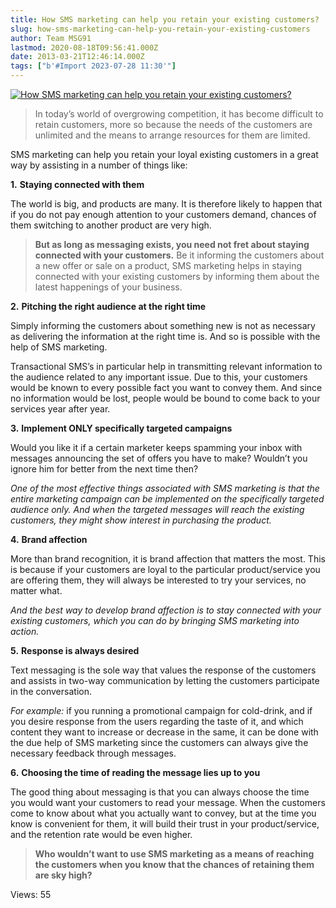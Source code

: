 ```yaml
---
title: How SMS marketing can help you retain your existing customers?
slug: how-sms-marketing-can-help-you-retain-your-existing-customers
author: Team MSG91
lastmod: 2020-08-18T09:56:41.000Z
date: 2013-03-21T12:46:14.000Z
tags: ["b'#Import 2023-07-28 11:30'"]
---
```



 [![How SMS marketing can help you retain your existing customers?](https://images-msg91.s3.ap-south-1.amazonaws.com/content/images/wordpress/2013/05/retain-customer.png)](https://msg91.com/guide/how-sms-marketing-can-help-you-retain-your-existing-customers/ "How SMS marketing can help you retain your existing customers?")


> 
> In today’s world of overgrowing competition, it has become difficult to retain customers, more so because the needs of the customers are unlimited and the means to arrange resources for them are limited.
> 
> 
> 


SMS marketing can help you retain your loyal existing customers in a great way by assisting in a number of things like:


**1.** **Staying connected with them**


The world is big, and products are many. It is therefore likely to happen that if you do not pay enough attention to your customers demand, chances of them switching to another product are very high.



> 
> **But as long as messaging exists, you need not fret about staying connected with your customers.** Be it informing the customers about a new offer or sale on a product, SMS marketing helps in staying connected with your existing customers by informing them about the latest happenings of your business.
> 
> 
> 


**2.** **Pitching the right audience at the right time**


Simply informing the customers about something new is not as necessary as delivering the information at the right time is. And so is possible with the help of SMS marketing.


Transactional SMS’s in particular help in transmitting relevant information to the audience related to any important issue. Due to this, your customers would be known to every possible fact you want to convey them. And since no information would be lost, people would be bound to come back to your services year after year.


**3.** **Implement ONLY specifically targeted campaigns**


Would you like it if a certain marketer keeps spamming your inbox with messages announcing the set of offers you have to make? Wouldn’t you ignore him for better from the next time then?


*One of the most effective things associated with SMS marketing is that the entire marketing campaign can be implemented on the specifically targeted audience only. And when the targeted messages will reach the existing customers, they might show interest in purchasing the product.*


**4.** **Brand affection** 


More than brand recognition, it is brand affection that matters the most. This is because if your customers are loyal to the particular product/service you are offering them, they will always be interested to try your services, no matter what.


*And the best way to develop brand affection is to stay connected with your existing customers, which you can do by bringing SMS marketing into action.*


**5.** **Response is always desired**


Text messaging is the sole way that values the response of the customers and assists in two-way communication by letting the customers participate in the conversation.


*For example:* if you running a promotional campaign for cold-drink, and if you desire response from the users regarding the taste of it, and which content they want to increase or decrease in the same, it can be done with the due help of SMS marketing since the customers can always give the necessary feedback through messages.


**6.** **Choosing the time of reading the message lies up to you**


The good thing about messaging is that you can always choose the time you would want your customers to read your message. When the customers come to know about what you actually want to convey, but at the time you know is convenient for them, it will build their trust in your product/service, and the retention rate would be even higher.



> 
> **Who wouldn’t want to use SMS marketing as a means of reaching the customers when you know that the chances of retaining them are sky high?**
> 
> 
> 



 Views: 55




